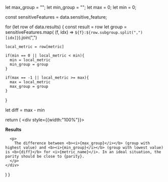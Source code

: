 
  let max_group = "";
  let min_group = "";
  let max = 0;
  let min = 0;

  const sensitiveFeatures = data.sensitive_feature;

  for (let row of data.results) {
    const result = row
    let group = sensitiveFeatures.map( (f, idx) => `${f}:${row.subgroup.split(",")[idx]}`).join(",")

    local_metric = row[metric]

    if(min == 0 || local_metric < min){
      min = local_metric
      min_group = group
    }

    if(max == -1 || local_metric >= max){
      max = local_metric
      max_group = group
    }
  }

  let diff = max - min

  return (
    <div style={{width:"100%"}}>
      <p>
        <b>Results</b>
      </p>

      <p>
        The difference between <b><i>{max_group}</i></b> (group with highest value) and <b><i>{min_group}</i></b> (group with lowest value) is <b>{diff}</b> for <i>{metric_name}</i>. In an ideal situation, the parity should be close to {parity}.
      </p>
    </div>

  )
}